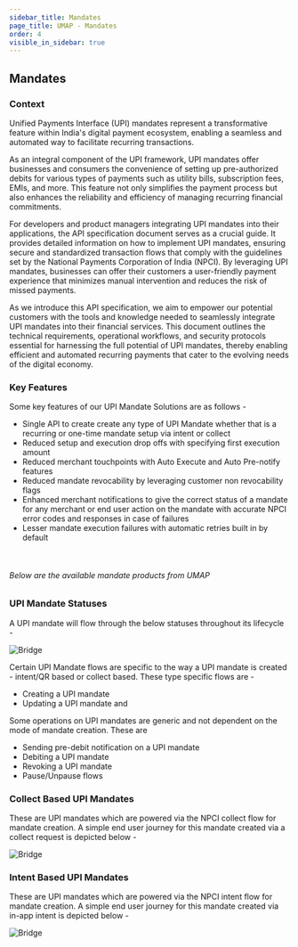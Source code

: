 ```yaml
---
sidebar_title: Mandates
page_title: UMAP - Mandates
order: 4
visible_in_sidebar: true
---
```


## Mandates

### Context

Unified Payments Interface (UPI) mandates represent a transformative feature within India's digital payment ecosystem, enabling a seamless and automated way to facilitate recurring transactions.

As an integral component of the UPI framework, UPI mandates offer businesses and consumers the convenience of setting up pre-authorized debits for various types of payments such as utility bills, subscription fees, EMIs, and more. This feature not only simplifies the payment process but also enhances the reliability and efficiency of managing recurring financial commitments.

For developers and product managers integrating UPI mandates into their applications, the API specification document serves as a crucial guide. It provides detailed information on how to implement UPI mandates, ensuring secure and standardized transaction flows that comply with the guidelines set by the National Payments Corporation of India (NPCI). By leveraging UPI mandates, businesses can offer their customers a user-friendly payment experience that minimizes manual intervention and reduces the risk of missed payments.

As we introduce this API specification, we aim to empower our potential customers with the tools and knowledge needed to seamlessly integrate UPI mandates into their financial services. This document outlines the technical requirements, operational workflows, and security protocols essential for harnessing the full potential of UPI mandates, thereby enabling efficient and automated recurring payments that cater to the evolving needs of the digital economy.

### Key Features

Some key features of our UPI Mandate Solutions are as follows -

-   Single API to create create any type of UPI Mandate whether that is a recurring or one-time mandate setup via intent or collect
-   Reduced setup and execution drop offs with specifying first execution amount
-   Reduced merchant touchpoints with Auto Execute and Auto Pre-notify features
-   Reduced mandate revocability by leveraging customer non revocability flags
-   Enhanced merchant notifications to give the correct status of a mandate for any merchant or end user action on the mandate with accurate NPCI error codes and responses in case of failures
-   Lesser mandate execution failures with automatic retries built in by default

<br />

###### Below are the available mandate products from UMAP

<UMAPMandates />

### UPI Mandate Statuses

A UPI mandate will flow through the below statuses throughout its lifecycle -

<img
    src="https://storage.googleapis.com/strapi-assets/latest/upi-mandate-statuses/upi-mandate-statuses.png"
    alt="Bridge"
/>

Certain UPI Mandate flows are specific to the way a UPI mandate is created - intent/QR based or collect based. These type specific flows are -

-   Creating a UPI mandate
-   Updating a UPI mandate and

Some operations on UPI mandates are generic and not dependent on the mode of mandate creation. These are

-   Sending pre-debit notification on a UPI mandate
-   Debiting a UPI mandate
-   Revoking a UPI mandate
-   Pause/Unpause flows

### Collect Based UPI Mandates

These are UPI mandates which are powered via the NPCI collect flow for mandate creation. A simple end user journey for this mandate created via a collect request is depicted below -

<img
    src="https://storage.googleapis.com/strapi-assets/latest/collect-based-mandate-flow/collect-based-mandate-flow.png"
    alt="Bridge"
/>

### Intent Based UPI Mandates

These are UPI mandates which are powered via the NPCI intent flow for mandate creation. A simple end user journey for this mandate created via in-app intent is depicted below -

<img
    src="https://storage.googleapis.com/strapi-assets/latest/intent-based-mandate-flow/intent-based-mandate-flow.png"
    alt="Bridge"
/>
